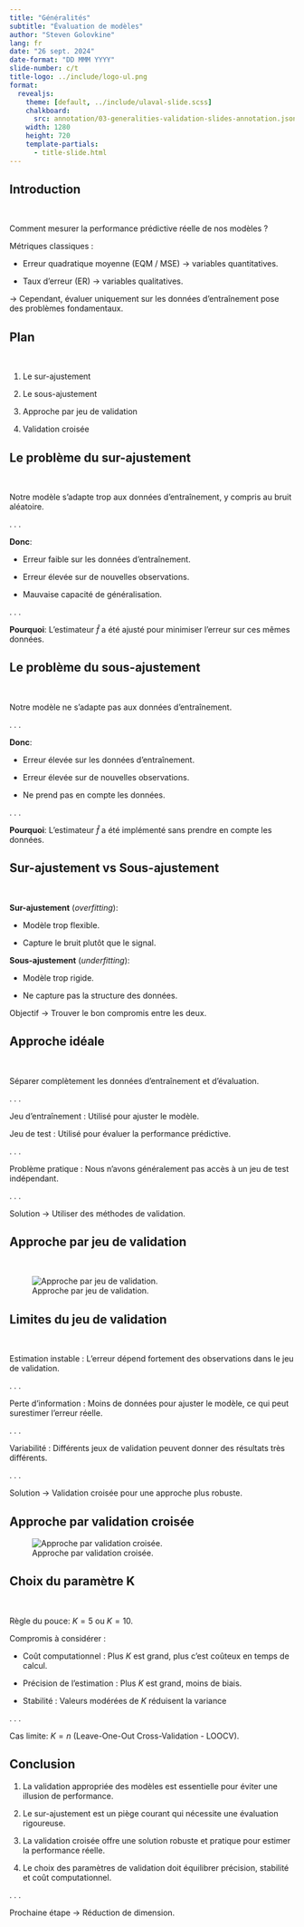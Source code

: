 ```yaml
--- 
title: "Généralités"
subtitle: "Évaluation de modèles"
author: "Steven Golovkine"
lang: fr
date: "26 sept. 2024"
date-format: "DD MMM YYYY"
slide-number: c/t
title-logo: ../include/logo-ul.png
format:
  revealjs:
    theme: [default, ../include/ulaval-slide.scss]
    chalkboard:
      src: annotation/03-generalities-validation-slides-annotation.json
    width: 1280
    height: 720
    template-partials:
      - title-slide.html
--- 
```



## Introduction

<br>

Comment mesurer la performance prédictive réelle de nos modèles ?

Métriques classiques :

* Erreur quadratique moyenne (EQM / MSE) → variables quantitatives.

* Taux d'erreur (ER) → variables qualitatives.


→ Cependant, évaluer uniquement sur les données d'entraînement pose des problèmes fondamentaux.


## Plan

<br>

1. Le sur-ajustement

2. Le sous-ajustement

3. Approche par jeu de validation

4. Validation croisée 


## Le problème du sur-ajustement

<br>

Notre modèle s'adapte trop aux données d'entraînement, y compris au bruit aléatoire.

. . .

**Donc**:

- Erreur faible sur les données d'entraînement.

- Erreur élevée sur de nouvelles observations.

- Mauvaise capacité de généralisation.

. . .

**Pourquoi**: L'estimateur $\hat{f}$ a été ajusté pour minimiser l'erreur sur ces mêmes données.

## Le problème du sous-ajustement


<br>

Notre modèle ne s'adapte pas aux données d'entraînement.

. . .

**Donc**:

- Erreur élevée sur les données d'entraînement.

- Erreur élevée sur de nouvelles observations.

- Ne prend pas en compte les données.

. . .

**Pourquoi**: L'estimateur $\hat{f}$ a été implémenté sans prendre en compte les données.


## Sur-ajustement vs Sous-ajustement

<br>

**Sur-ajustement** (*overfitting*):

- Modèle trop flexible.

- Capture le bruit plutôt que le signal.

**Sous-ajustement** (*underfitting*):

- Modèle trop rigide.

- Ne capture pas la structure des données.

Objectif → Trouver le bon compromis entre les deux.


## Approche idéale

<br>

Séparer complètement les données d'entraînement et d'évaluation.

. . .

Jeu d'entraînement : Utilisé pour ajuster le modèle.

Jeu de test : Utilisé pour évaluer la performance prédictive.

. . .

Problème pratique : Nous n'avons généralement pas accès à un jeu de test indépendant.

. . .

Solution → Utiliser des méthodes de validation.

## Approche par jeu de validation

<br>

![Approche par jeu de validation.](./img/validation-set.png)

## Limites du jeu de validation

<br>

Estimation instable : L'erreur dépend fortement des observations dans le jeu de validation.

. . .

Perte d'information : Moins de données pour ajuster le modèle, ce qui peut surestimer l'erreur réelle.

. . .

Variabilité : Différents jeux de validation peuvent donner des résultats très différents.

. . .

Solution → Validation croisée pour une approche plus robuste.

## Approche par validation croisée

![Approche par validation croisée.](./img/cross-validation.png)

## Choix du paramètre K

<br>

Règle du pouce: $K = 5$ ou $K = 10$.

Compromis à considérer :

- Coût computationnel : Plus $K$ est grand, plus c'est coûteux en temps de calcul.

- Précision de l'estimation : Plus $K$ est grand, moins de biais.

- Stabilité : Valeurs modérées de $K$ réduisent la variance

. . .

Cas limite: $K = n$ (Leave-One-Out Cross-Validation - LOOCV).

## Conclusion

::: {.incremental}
1. La validation appropriée des modèles est essentielle pour éviter une illusion de performance.

2. Le sur-ajustement est un piège courant qui nécessite une évaluation rigoureuse.

3. La validation croisée offre une solution robuste et pratique pour estimer la performance réelle.

4. Le choix des paramètres de validation doit équilibrer précision, stabilité et coût computationnel.

:::

. . .

Prochaine étape → Réduction de dimension.
